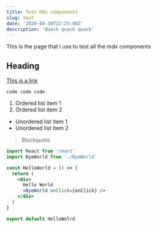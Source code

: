 ```yaml
---
title: Test Mdx components
slug: test
date: '2020-04-30T22:25:00Z'
description: 'Quack quack quack'
---
```


This is the page that i use to test all the mdx components

## Heading

[This is a link](https://hughdo.dev)

`code code code`

1. Ordered list item 1
2. Ordered list item 2

- Unordered list item 1
- Unordered list item 2

> Blockquote

```jsx
import React from 'react'
import ByeWorld from './ByeWorld'

const HelloWorld = () => {
  return (
    <div>
      Hello World
      <ByeWorld onClick={onClick} />
    </div>
  )
}

export default HelloWolrd
```

